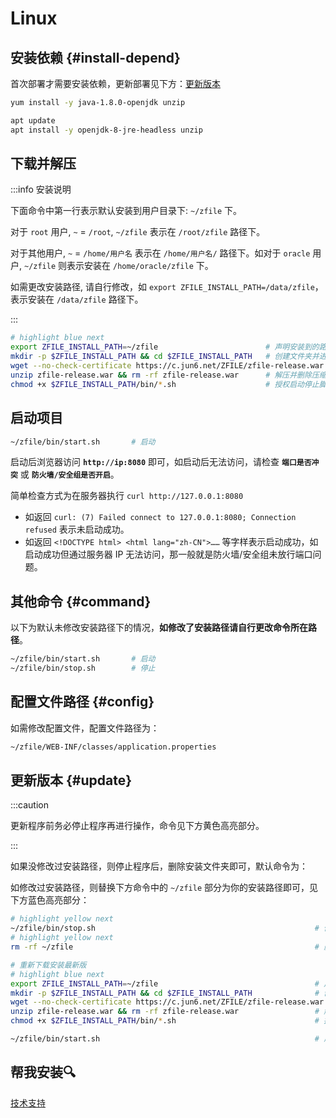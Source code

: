 
# Linux

## 安装依赖 {#install-depend}

首次部署才需要安装依赖，更新部署见下方：[更新版本](#update)

<Tabs>
<TabItem value="centos" label="Centos">

```bash
yum install -y java-1.8.0-openjdk unzip
```

</TabItem>
<TabItem value="ubuntu" label="Ubuntu">

```bash
apt update
apt install -y openjdk-8-jre-headless unzip
```

</TabItem>
</Tabs>


## 下载并解压

:::info 安装说明

下面命令中第一行表示默认安装到用户目录下: `~/zfile` 下。

对于 `root` 用户, `~`  = `/root`,  `~/zfile` 表示在 `/root/zfile` 路径下。

对于其他用户,  `~` = `/home/用户名` 表示在 `/home/用户名/` 路径下。如对于 `oracle` 用户,  `~/zfile` 则表示安装在 `/home/oracle/zfile` 下。

如需更改安装路径, 请自行修改，如 `export ZFILE_INSTALL_PATH=/data/zfile`，表示安装在 `/data/zfile` 路径下。

:::

```bash showLineNumbers
# highlight blue next
export ZFILE_INSTALL_PATH=~/zfile                        # 声明安装到的路径
mkdir -p $ZFILE_INSTALL_PATH && cd $ZFILE_INSTALL_PATH   # 创建文件夹并进入
wget --no-check-certificate https://c.jun6.net/ZFILE/zfile-release.war          # 下载 zfile 最新版
unzip zfile-release.war && rm -rf zfile-release.war      # 解压并删除压缩包
chmod +x $ZFILE_INSTALL_PATH/bin/*.sh                    # 授权启动停止脚本
```

## 启动项目

```bash showLineNumbers
~/zfile/bin/start.sh       # 启动
```

启动后浏览器访问 **`http://ip:8080`** 即可，如启动后无法访问，请检查 **`端口是否冲突`** 或 **`防火墙/安全组是否开启`**。

简单检查方式为在服务器执行 `curl http://127.0.0.1:8080`
- 如返回 `curl: (7) Failed connect to 127.0.0.1:8080; Connection refused` 表示未启动成功。
- 如返回 `<!DOCTYPE html> <html lang="zh-CN">……` 等字样表示启动成功，如启动成功但通过服务器 IP 无法访问，那一般就是防火墙/安全组未放行端口问题。


## 其他命令 {#command}

以下为默认未修改安装路径下的情况，**如修改了安装路径请自行更改命令所在路径**。

```bash showLineNumbers
~/zfile/bin/start.sh       # 启动
~/zfile/bin/stop.sh        # 停止
```

## 配置文件路径 {#config}

如需修改配置文件，配置文件路径为：

```bash showLineNumbers
~/zfile/WEB-INF/classes/application.properties
```

## 更新版本 {#update}

:::caution

更新程序前务必停止程序再进行操作，命令见下方黄色高亮部分。

:::

如果没修改过安装路径，则停止程序后，删除安装文件夹即可，默认命令为：

如修改过安装路径，则替换下方命令中的 `~/zfile` 部分为你的安装路径即可，见下方蓝色高亮部分：





```bash showLineNumbers
# highlight yellow next
~/zfile/bin/stop.sh                                                 # 停止程序
# highlight yellow next
rm -rf ~/zfile                                                      # 删除安装文件夹

# 重新下载安装最新版
# highlight blue next
export ZFILE_INSTALL_PATH=~/zfile                                   # 声明安装到的路径
mkdir -p $ZFILE_INSTALL_PATH && cd $ZFILE_INSTALL_PATH              # 创建文件夹并进入
wget --no-check-certificate https://c.jun6.net/ZFILE/zfile-release.war                     # 下载 zfile 最新版
unzip zfile-release.war && rm -rf zfile-release.war                 # 解压并删除压缩包
chmod +x $ZFILE_INSTALL_PATH/bin/*.sh                               # 授权启动停止脚本

~/zfile/bin/start.sh                                                # 启动项目
```

## 帮我安装🔍
[技术支持](/support/)
